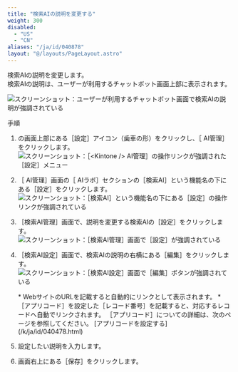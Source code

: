 ```yaml
---
title: "検索AIの説明を変更する"
weight: 300
disabled:
  - "US"
  - "CN"
aliases: "/ja/id/040878"
layout: "@/layouts/PageLayout.astro"
---
```



検索AIの説明を変更します。  
検索AIの説明は、ユーザーが利用するチャットボット画面上部に表示されます。

<Img src="/k/kintone/img-ja/search_prefs_description_01.png" alt="スクリーンショット：ユーザーが利用するチャットボット画面で検索AIの説明が強調されている" />

<Heading level={2} id="assist_settings_search_prefs_description_10">手順</Heading>

1. <Kintone />の画面上部にある［設定］アイコン（歯車の形）をクリックし、［<Kintone /> AI管理］をクリックします。  
   <Img src="/k/kintone/img-ja/ai_enable_01.png" alt="スクリーンショット：［<Kintone /> AI管理］の操作リンクが強調された［設定］メニュー" />

1. ［<Kintone /> AI管理］画面の［<Kintone /> AIラボ］セクションの［検索AI］という機能名の下にある［設定］をクリックします。  
   <Img src="/k/kintone/img-ja/assist_ceate_01.png" alt="スクリーンショット：［検索AI］という機能名の下にある［設定］の操作リンクが強調されている" />

1. ［検索AI管理］画面で、説明を変更する検索AIの［設定］をクリックします。  
   <Img src="/k/kintone/img-ja/search_prefs_change_01.png" alt="スクリーンショット：［検索AI管理］画面で［設定］が強調されている" />

1. ［検索AI設定］画面で、検索AIの説明の右横にある［編集］をクリックします。  
   <Img src="/k/kintone/img-ja/search_prefs_description_02.png" alt="スクリーンショット：［検索AI設定］画面で［編集］ボタンが強調されている" />

   <Note>
   * WebサイトのURLを記載すると自動的にリンクとして表示されます。
      * ［アプリコード］を設定した［レコード番号］を記載すると、対応するレコードへ自動でリンクされます。  
        ［アプリコード］についての詳細は、次のページを参照してください。  
        [アプリコードを設定する](/k/ja/id/040478.html)
   </Note>

1. 設定したい説明を入力します。

1. 画面右上にある［保存］をクリックします。

